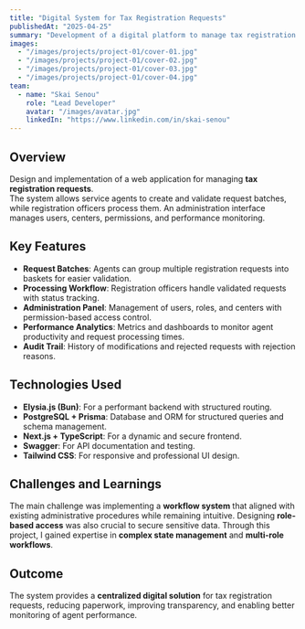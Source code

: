 ```yaml
---
title: "Digital System for Tax Registration Requests"
publishedAt: "2025-04-25"
summary: "Development of a digital platform to manage tax registration requests, with role-based access, validation workflows, and performance tracking."
images:
  - "/images/projects/project-01/cover-01.jpg"
  - "/images/projects/project-01/cover-02.jpg"
  - "/images/projects/project-01/cover-03.jpg"
  - "/images/projects/project-01/cover-04.jpg"
team:
  - name: "Skai Senou"
    role: "Lead Developer"
    avatar: "/images/avatar.jpg"
    linkedIn: "https://www.linkedin.com/in/skai-senou"
---
```


## Overview

Design and implementation of a web application for managing **tax registration requests**.  
The system allows service agents to create and validate request batches, while registration officers process them. An administration interface manages users, centers, permissions, and performance monitoring.

## Key Features

- **Request Batches**: Agents can group multiple registration requests into baskets for easier validation.
- **Processing Workflow**: Registration officers handle validated requests with status tracking.
- **Administration Panel**: Management of users, roles, and centers with permission-based access control.
- **Performance Analytics**: Metrics and dashboards to monitor agent productivity and request processing times.
- **Audit Trail**: History of modifications and rejected requests with rejection reasons.

## Technologies Used

- **Elysia.js (Bun)**: For a performant backend with structured routing.
- **PostgreSQL + Prisma**: Database and ORM for structured queries and schema management.
- **Next.js + TypeScript**: For a dynamic and secure frontend.
- **Swagger**: For API documentation and testing.
- **Tailwind CSS**: For responsive and professional UI design.

## Challenges and Learnings

The main challenge was implementing a **workflow system** that aligned with existing administrative procedures while remaining intuitive. Designing **role-based access** was also crucial to secure sensitive data. Through this project, I gained expertise in **complex state management** and **multi-role workflows**.

## Outcome

The system provides a **centralized digital solution** for tax registration requests, reducing paperwork, improving transparency, and enabling better monitoring of agent performance.
